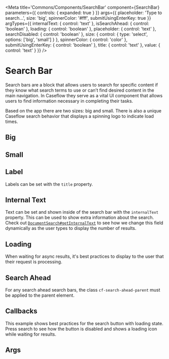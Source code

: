 


<Meta
  title='Commons/Components/SearchBar'
  component={SearchBar}
  parameters={{
    controls: { expanded: true }
  }}
  args={{
    placeholder: 'Type to search...',
    size: 'big',
    spinnerColor: '#fff',
    submitUsingEnterKey: true
  }}
  argTypes={{
      internalText: { control: 'text' },
      isSearchAhead: { control: 'boolean' },
      loading: { control: 'boolean' },
      placeholder: { control: 'text' },
      searchDisabled: { control: 'boolean' },
      size: { control: { type: 'select', options: ['big', 'small'] } },
      spinnerColor: { control: 'color' },
      submitUsingEnterKey: { control: 'boolean' },
      title: { control: 'text' },
      value: { control: 'text' }
  }}
/>

# Search Bar

Search bars are a block that allows users to search for specific content if they know what search terms to use or can’t
find desired content in the main navigation. In Caseflow they serve as a vital UI component that allows users to find
information necessary in completing their tasks.

Based on the app there are two sizes: big and small. There is also a unique Caseflow search behavior that displays a
spinning logo to indicate load times.

## Big

<Story story={SearchBarStories.Big} />

## Small

<Story story={SearchBarStories.Small} />

## Label

Labels can be set with the `title` property.

<Story story={SearchBarStories.Label} />

## Internal Text

Text can be set and shown inside of the search bar with the `internalText` property. This can be used to show extra
information about the search. Check out [`DocumentSearch#getInternalText`](https://github.com/department-of-veterans-affairs/caseflow/blob/main/client%2Fapp%2Freader%2FDocumentSearch.jsx#L118)
to see how we change this field dynamically as the user types to display the number of results.

<Story story={SearchBarStories.Internal} />

## Loading

When waiting for async results, it's best practices to display to the user that their request is processing.

<Story story={SearchBarStories.Loading} />

## Search Ahead

For any search ahead search bars, the class `cf-search-ahead-parent` must be applied to the parent element.

<Story story={SearchBarStories.SearchAhead} />

## Callbacks

This example shows best practices for the search button with loading state. Press search to see how the button is
disabled and shows a loading icon while waiting for results.

<Story story={SearchBarStories.Callbacks} />

## Args

<ArgsTable of={SearchBar} />
